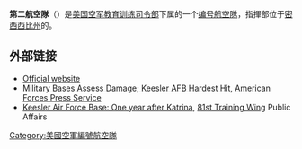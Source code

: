 '''第二航空隊'''（{{lang-en|'''Second Air Force'''}}）是[[美国空军教育训练司令部|美国空军教育训练司令部]]下属的一个[[编号航空隊|编号航空隊]]，指揮部位于[[密西西比州|密西西比州]]的{{Link-en|基斯勒空军基地|Keesler Air Force Base}}。

== 外部链接 ==
{{Commons category|Keesler Air Force Base}}
*[http://www.keesler.af.mil/ Official website]
*[http://www.defenselink.mil/news/Aug2005/20050831_2580.html Military Bases Assess Damage; Keesler AFB Hardest Hit], [[American_Forces_Press_Service|American Forces Press Service]]
*[https://archive.is/20120717183128/http://www.af.mil/news/story.asp?id=123025910 Keesler Air Force Base: One year after Katrina], [[81st_Training_Wing|81st Training Wing]] Public Affairs

{{美國空軍}}

[[Category:美國空軍編號航空隊|Category:美國空軍編號航空隊]]